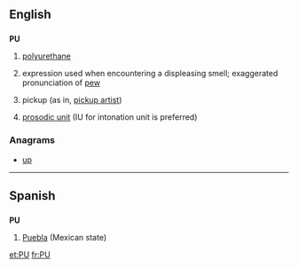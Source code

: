 {{also|Appendix:Variations of "pu"}}
==English==

==={{initialism}}===
'''PU'''

# {{organic compound}} [[polyurethane]]
# {{slang}} expression used when encountering a displeasing smell; exaggerated pronunciation of [[pew]]
# {{Internet slang}} pickup (as in, [[pickup artist]])
# {{linguistics}} [[prosodic unit]] (IU for intonation unit is preferred)

===Anagrams===
* [[up#English|up]]

----

==Spanish==

==={{abbreviation|es}}===
'''PU'''

# [[Puebla]] (Mexican state)

[[et:PU]]
[[fr:PU]]
